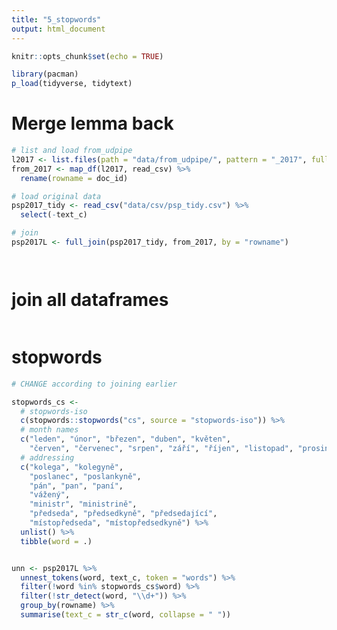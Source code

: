 ```yaml
---
title: "5_stopwords"
output: html_document
---
```


```r
knitr::opts_chunk$set(echo = TRUE)

library(pacman)
p_load(tidyverse, tidytext)
```


# Merge lemma back
```r
# list and load from_udpipe
l2017 <- list.files(path = "data/from_udpipe/", pattern = "_2017", full.names = T)
from_2017 <- map_df(l2017, read_csv) %>%
  rename(rowname = doc_id)

# load original data
psp2017_tidy <- read_csv("data/csv/psp_tidy.csv") %>%
  select(-text_c)

# join
psp2017L <- full_join(psp2017_tidy, from_2017, by = "rowname")
```

```r

```

```r

```



# join all dataframes
```r

```



# stopwords
```r
# CHANGE according to joining earlier

stopwords_cs <- 
  # stopwords-iso
  c(stopwords::stopwords("cs", source = "stopwords-iso")) %>%
  # month names
  c("leden", "únor", "březen", "duben", "květen", 
    "červen", "červenec", "srpen", "září", "říjen", "listopad", "prosinec") %>%
  # addressing
  c("kolega", "kolegyně", 
    "poslanec", "poslankyně", 
    "pán", "pan", "paní", 
    "vážený",
    "ministr", "ministrině",
    "předseda", "předsedkyně", "předsedající",
    "místopředseda", "místopředsedkyně") %>%
  unlist() %>%
  tibble(word = .)


unn <- psp2017L %>%
  unnest_tokens(word, text_c, token = "words") %>%
  filter(!word %in% stopwords_cs$word) %>%
  filter(!str_detect(word, "\\d+")) %>%
  group_by(rowname) %>%
  summarise(text_c = str_c(word, collapse = " "))
```

